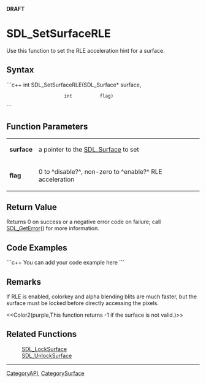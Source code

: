 <!-- pragma section-numbers off -->
<!-- pragma disable-camelcase -->
'''DRAFT'''

= SDL_SetSurfaceRLE =
Use this function to set the RLE acceleration hint for a surface.


== Syntax ==
```c++
int SDL_SetSurfaceRLE(SDL_Surface* surface,
                      int          flag)
```

== Function Parameters ==
{|
|'''surface'''
|a pointer to the [[SDL_Surface]] to set
|-
|'''flag'''
|0 to ^disable?^, non-zero to ^enable?^ RLE acceleration
|}

== Return Value ==
Returns 0 on success or a negative error code on failure; call [[SDL_GetError]]() for more information.

== Code Examples ==
```c++
You can add your code example here
```

== Remarks ==
If RLE is enabled, colorkey and alpha blending blits are much faster, but the surface must be locked before directly accessing the pixels. 

<<Color2(purple,This function returns -1 if the surface is not valid.)>>

== Related Functions ==
:[[SDL_LockSurface]]
:[[SDL_UnlockSurface]]

----
[[CategoryAPI]], [[CategorySurface]]
